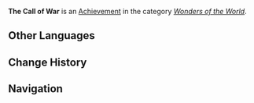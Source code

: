 {{Stub}}
{{Achievement Infobox
|id           = 81499
|order id     = 1483
|category     = Wonders of the World
|description  = Touch the totem of the [[Chamber of Night's Trial]] for the first time.
|requirements = 
|primogems    = 5
|tracking     = 
|topic        = 
|type         = Exploration
|hidden       = 1
|set          = 
}}
'''The Call of War''' is an [[Achievement]] in the category ''[[Wonders of the World]]''.
<!--
==Gameplay Notes==
*

==Gallery==
{{Preview
|size=300px
|file=
|caption=
}}

==Video Guides==
{{EVT
|video1   = 
|caption1 = 
}}
-->
==Other Languages==
{{Other Languages
|en       = The Call of War
|zhs      = 战场的召唤
|zhs_rm   = 
|zht      = 戰場的召喚
|zht_rm   = 
|zh_tl    = 
|ja       = 戦場の召喚
|ja_rm    = Senjou no Shoukan
|ja_tl    = The Call of Battlefield
|ko       = 전장의 부름
|ko_tl    = 
|es       = Invocación en el campo de batalla
|es_tl    = Summoning on the Battlefield
|fr       = L'appel de la guerre
|fr_tl    = The Call of the War
|ru       = Зов войны
|ru_tl    = The Call of War
|th       = เสียงเรียกแห่งสงคราม
|th_rm    = 
|th_tl    = 
|vi       = Hiệu Triệu Của Chiến Trường
|vi_tl    = 
|de       = Ruf des Schlachtfelds
|de_tl    = Call of the Battlefield
|id       = Panggilan Perang
|id_tl    = 
|pt       = Convocação à Guerra
|pt_tl    = Call to War
|tr       = Savaş Çağrısı
|tr_tl    = 
|it       = Il richiamo della guerra
|it_tl    = 
}}

==Change History==
{{Change History|5.0}}
<!--
==References==
{{Reflist}}
-->
==Navigation==
{{Achievement Navbox}}